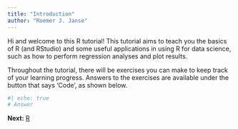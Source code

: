 ```yaml
---
title: "Introduction"
author: "Roemer J. Janse"
---
```


Hi and welcome to this R tutorial! This tutorial aims to teach you the basics of R (and RStudio) and some useful applications in using R for data science, such as how to perform regression analyses and plot results.

Throughout the tutorial, there will be exercises you can make to keep track of your learning progress. Answers to the exercises are available under the button that says 'Code', as shown below.

```r
#| echo: true
# Answer
```

**Next:** [R](r.qmd)